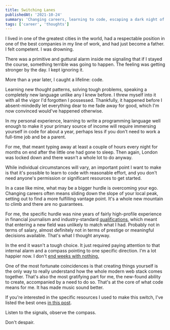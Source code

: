 ```yaml
---
title: Switching Lanes
publishedAt: '2021-10-24'
summary: 'Changing careers, learning to code, escaping a dark night of the soul.'
tags: ['career', 'thoughts']
---
```


I lived in one of the greatest cities in the world, had a respectable position in one of the best companies in my line of work, and had just become a father. I felt competent. I was drowning.

There was a primitive and guttural alarm inside me signaling that if I stayed the course, something terrible was going to happen. The feeling was getting stronger by the day. I kept ignoring it.

More than a year later, I caught a lifeline: code.

Learning new thought patterns, solving tough problems, speaking a completely new language unlike any I knew before. I threw myself into it with all the vigor I'd forgotten I possessed. Thankfully, it happened before I absent-mindedly let everything dear to me fade away for good, which I'm now convinced would've happened otherwise.

In my personal experience, learning to write a programming language well enough to make it your primary source of income will require immersing yourself in code for about a year, perhaps less if you don't need to work a full-time job and be a parent.

For me, that meant typing away at least a couple of hours every night for months on end after the little one had gone to sleep. Then again, London was locked down and there wasn't a whole lot to do anyway.

While individual circumstances will vary, an important point I want to make is that it's possible to learn to code with reasonable effort, and you don't need anyone's permission or significant resources to get started.

In a case like mine, what may be a bigger hurdle is overcoming your ego. Changing careers often means sliding down the slope of your local peak, setting out to find a more fulfilling vantage point. It's a whole new mountain to climb and there are no guarantees.

For me, the specific hurdle was nine years of fairly high-profile experience in financial journalism and industry-standard [qualifications](https://www.cfainstitute.org/en/programs/cfa), which meant that entering a new field was unlikely to match what I had. Probably not in terms of salary, almost definitely not in terms of prestige or meaningful decisions available. That's what I thought anyway.

In the end it wasn't a tough choice. It just required paying attention to that internal alarm and a compass pointing to one specific direction. I'm a lot happier now. I don't [end weeks with nothing.](https://training.kalzumeus.com/newsletters/archive/do-not-end-the-week-with-nothing)

One of the most fortunate coincidences is that creating things yourself is the only way to really understand how the whole modern web stack comes together. That's also the most gratifying part for me, the new-found ability to create, accompanied by a need to do so. That's at the core of what code means for me. It has made music sound better.

If you're interested in the specific resources I used to make this switch, I've listed the best ones [in this post](/blog/starter-pack).

Listen to the signals, observe the compass.

Don't despair.
